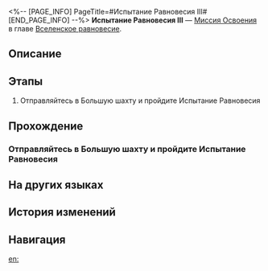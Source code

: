 <%-- [PAGE_INFO]
PageTitle=#Испытание Равновесия III#
[END_PAGE_INFO] --%>
{{Дополнить|Диалоги.}}
{{Миссия Инфобокс
|id              = 4020103
|Название        = 
|Изображение     = Миссия Испытание Равновесия III.png
|Тип             = Миссия Освоения
|Событие         = 
|Глава           = Вселенское равновесие
|Условия         = 
* Достигните [[Уровень Освоения|Уровня Освоения]] 40
* Завершена [[Миссия Освоения]] «[[Долгое ожидание лезвия клинка]]»
|Персонажи       = Первопроходец
|СтартЛокация    = [[Ярило-VI]] — [[Большая шахта]]
|Мир             = Ярило-VI
|Предыдущая      = Долгое ожидание лезвия клинка
|Следующая       = 
|Награды         = Звёздный пропуск*3; Путеводитель путешественника*12; Очищенный эфир*10; Кредиты*50 000
}}
'''Испытание Равновесия III''' — [[Миссия Освоения]] в главе [[Вселенское равновесие]].

==Описание==
{{Описание|Вы завершили третье испытание Равновесия, укрепив равновесие между собой и вселенной.}}

==Этапы==
# Отправляйтесь в Большую шахту и пройдите Испытание Равновесия

==Прохождение==
{{Дополнить}}
===Отправляйтесь в Большую шахту и пройдите Испытание Равновесия===
{{Описание миссии|тип=Миссия Освоения|локация=Большая шахта|Арбитр снова здесь. Вы уже хорошо осведомлены о содержании, формате, плюсах и минусах, не так ли? Тогда идите. Ради Равновесия...}}
{{Диалог Начало}}
{{Диалог Конец}}

==На других языках==
{{На других языках
|en   = Trial of Equilibrium: Part Three
|zhs  = 「均衡」的试炼•叁
|zht  = 「均衡」的試煉•參
|ja   = 「均衡」の試練・参
|ko   = 「균형」의 시련•3
|es   = Prueba del Equilibrio (III)
|fr   = Épreuve de l'Équilibre &mdash; Troisième&nbsp;partie
|ru   = Испытание Равновесия III
|th   = บททดสอบแห่งความสมดุล - 3
|vi   = Rèn Luyện Cân Bằng-3
|de   = Prüfung der Balance&nbsp;– Drei
|id   = Ujian "Equilibrium" (III)
|pt   = Prova do Equilíbrio: Parte Três
}}

==История изменений==
{{История изменений|3.5}}

==Навигация==
{{Миссия Освоения Навбокс|Глава }}

[[en:]]
